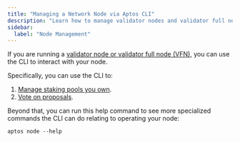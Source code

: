 ```yaml
---
title: "Managing a Network Node via Aptos CLI"
description: "Learn how to manage validator nodes and validator full nodes using the Aptos CLI for staking pool operations and governance voting."
sidebar:
  label: "Node Management"
---
```


If you are running a [validator node or validator full node (VFN)](/network/nodes/validator-node), you can use the CLI to interact with your node.

Specifically, you can use the CLI to:

1. [Manage staking pools you own](/network/nodes/validator-node/connect-nodes/staking-pool-operations).
2. [Vote on proposals](/network/nodes/validator-node/connect-nodes/staking-pool-voter).

Beyond that, you can run this help command to see more specialized commands the CLI can do relating to operating your node:

```shellscript filename="Terminal"
aptos node --help
```

